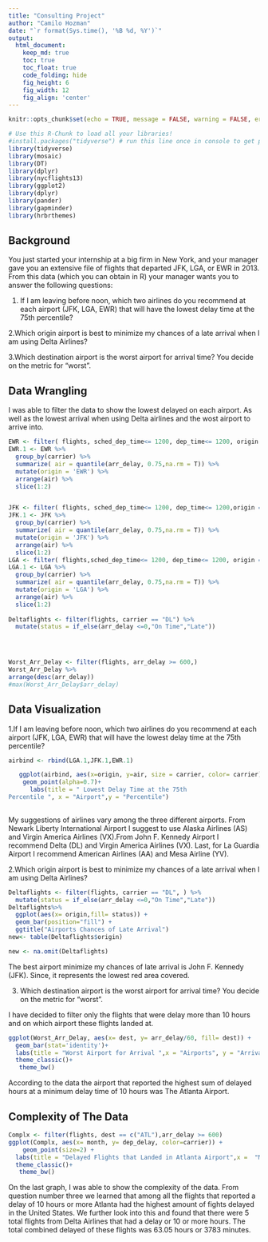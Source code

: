```yaml
---
title: "Consulting Project"
author: "Camilo Hozman"
date: "`r format(Sys.time(), '%B %d, %Y')`"
output:
  html_document:  
    keep_md: true
    toc: true
    toc_float: true
    code_folding: hide
    fig_height: 6
    fig_width: 12
    fig_align: 'center'
---
```


```r
knitr::opts_chunk$set(echo = TRUE, message = FALSE, warning = FALSE, error = TRUE )
```

```r
# Use this R-Chunk to load all your libraries!
#install.packages("tidyverse") # run this line once in console to get package
library(tidyverse) 
library(mosaic)
library(DT)
library(dplyr)
library(nycflights13)
library(ggplot2)
library(dplyr)
library(pander)
library(gapminder)
library(hrbrthemes)
```

## Background

You just started your internship at a big firm in New York, and your manager gave 
you an extensive file of flights that departed JFK, LGA, or EWR in 2013. From 
this data (which you can obtain in R) your manager wants you to answer the 
following questions:

1. If I am leaving before noon, which two airlines do you recommend at each 
airport (JFK, LGA, EWR) that will have the lowest delay time at the 75th 
percentile?

2.Which origin airport is best to minimize my chances of a late arrival when 
I am using Delta Airlines?

3.Which destination airport is the worst airport for arrival time? You decide 
on the metric for “worst”.

## Data Wrangling
 I was able to filter the data to show the lowest delayed on each airport. As 
 well as the lowest arrival when using Delta airlines and the wost airport to 
 arrive into. 
 
```r

EWR <- filter( flights, sched_dep_time<= 1200, dep_time<= 1200, origin == "EWR")
EWR.1 <- EWR %>% 
  group_by(carrier) %>% 
  summarize( air = quantile(arr_delay, 0.75,na.rm = T)) %>% 
  mutate(origin = 'EWR') %>% 
  arrange(air) %>% 
  slice(1:2) 


JFK <- filter( flights, sched_dep_time<= 1200, dep_time<= 1200,origin == "JFK")
JFK.1 <- JFK %>% 
  group_by(carrier) %>% 
  summarize( air = quantile(arr_delay, 0.75,na.rm = T)) %>% 
  mutate(origin = 'JFK') %>% 
  arrange(air) %>% 
  slice(1:2) 
LGA <- filter( flights,sched_dep_time<= 1200, dep_time<= 1200, origin == "LGA")
LGA.1 <- LGA %>% 
  group_by(carrier) %>% 
  summarize( air = quantile(arr_delay, 0.75,na.rm = T)) %>% 
  mutate(origin = 'LGA') %>% 
  arrange(air) %>% 
  slice(1:2) 
 
Deltaflights <- filter(flights, carrier == "DL") %>% 
  mutate(status = if_else(arr_delay <=0,"On Time","Late"))




Worst_Arr_Delay <- filter(flights, arr_delay >= 600,)
Worst_Arr_Delay %>% 
arrange(desc(arr_delay))
#max(Worst_Arr_Delay$arr_delay)
```


## Data Visualization
1.If I am leaving before noon, which two airlines do you recommend at each 
airport (JFK, LGA, EWR) that will have the lowest delay time at the 75th 
percentile? 

```r
airbind <- rbind(LGA.1,JFK.1,EWR.1)

   ggplot(airbind, aes(x=origin, y=air, size = carrier, color= carrier)) +
    geom_point(alpha=0.7)+
      labs(title = " Lowest Delay Time at the 75th 
Percentile ", x = "Airport",y = "Percentile") 
     
```
My suggestions of airlines vary among the three different airports. From Newark
Liberty International Airport I suggest to use Alaska Airlines (AS) and Virgin
America Airlines (VX).From John F. Kennedy Airport I recommend Delta (DL) and 
Virgin America Airlines (VX). Last, for La Guardia Airport I recommend American Airlines (AA) and Mesa Airline (YV).

2.Which origin airport is best to minimize my chances of a late arrival when I am using Delta Airlines?

```r
Deltaflights <- filter(flights, carrier == "DL", ) %>% 
  mutate(status = if_else(arr_delay <=0,"On Time","Late"))
Deltaflights%>% 
  ggplot(aes(x= origin,fill= status)) +
  geom_bar(position="fill") +
  ggtitle("Airports Chances of Late Arrival")
new<- table(Deltaflights$origin)

new <- na.omit(Deltaflights)
```

The best airport minimize my chances of late arrival is John F. Kennedy (JFK).
Since, it represents the lowest red area covered.

3. Which destination airport is the worst airport for arrival time? You decide 
on the metric for “worst”.

I have decided to filter only the flights that were delay more than 10 hours 
and on which airport these flights landed at.

```r
ggplot(Worst_Arr_Delay, aes(x= dest, y= arr_delay/60, fill= dest)) +
  geom_bar(stat='identity')+
  labs(title = "Worst Airport for Arrival ",x = "Airports", y = "Arrival delay (hours)")+
  theme_classic()+
   theme_bw()

```

According to the data the airport that reported the highest sum of  delayed hours
at a minimum delay time of 10 hours was The Atlanta Airport.

## Complexity of The Data

```r
Complx <- filter(flights, dest == c("ATL"),arr_delay >= 600)
ggplot(Complx, aes(x= month, y= dep_delay, color=carrier)) + 
    geom_point(size=2) +
  labs(title = "Delayed Flights that Landed in Atlanta Airport",x =  "Month", y = "Minutes")+
  theme_classic()+
   theme_bw()

```

On the last graph, I was able to show the complexity of the data. From question number three we learned that among all the flights that reported a delay of 10 hours or more Atlanta had the highest amount of fights delayed in the United States. We further look into this and found that there were 5 total flights from Delta Airlines that had a delay or 10 or more hours. The total combined delayed of these flights was 63.05 hours or 3783 minutes.



















